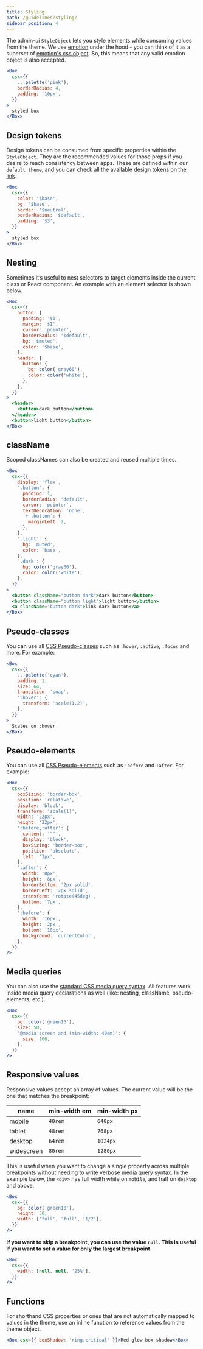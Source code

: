 ```yaml
---
title: Styling
path: /guidelines/styling/
sidebar_position: 4
---
```


The admin-ui `StyleObject` lets you style elements while consuming values from the theme. We use [emotion](https://emotion.sh/docs/introduction) under the hood - you can think of it as a superset of [emotion's css object](https://emotion.sh/docs/object-styles). So, this means that any valid emotion object is also accepted.

```jsx live
<Box
  csx={{
    ...palette('pink'),
    borderRadius: 4,
    padding: '10px',
  }}
>
  styled box
</Box>
```

## Design tokens

Design tokens can be consumed from specific properties within the `StyleObject`. They are the recommended values for those props if you desire to reach consistency between apps. These are defined within our `default theme`, and you can check all the available design tokens on the [link](design-tokens/).

```jsx live
<Box
  csx={{
    color: '$base',
    bg: '$base',
    border: '$neutral',
    borderRadius: '$default',
    padding: '$3',
  }}
>
  styled box
</Box>
```

## Nesting

Sometimes it’s useful to nest selectors to target elements inside the current class or React component. An example with an element selector is shown below.

```jsx live
<Box
  csx={{
    button: {
      padding: '$1',
      margin: '$1',
      cursor: 'pointer',
      borderRadius: '$default',
      bg: '$muted',
      color: '$base',
    },
    header: {
      button: {
        bg: color('gray60'),
        color: color('white'),
      },
    },
  }}
>
  <header>
    <button>dark button</button>
  </header>
  <button>light button</button>
</Box>
```

## className

Scoped classNames can also be created and reused multiple times.

```jsx live
<Box
  csx={{
    display: 'flex',
    '.button': {
      padding: 1,
      borderRadius: 'default',
      cursor: 'pointer',
      textDecoration: 'none',
      '+ .button': {
        marginLeft: 2,
      },
    },
    '.light': {
      bg: 'muted',
      color: 'base',
    },
    '.dark': {
      bg: color('gray60'),
      color: color('white'),
    },
  }}
>
  <button className="button dark">dark button</button>
  <button className="button light">light button</button>
  <a className="button dark">link dark button</a>
</Box>
```

## Pseudo-classes

You can use all [CSS Pseudo-classes](https://developer.mozilla.org/en-US/docs/Web/CSS/Pseudo-classes) such as `:hover`, `:active`, `:focus` and more. For example:

```jsx live
<Box
  csx={{
    ...palette('cyan'),
    padding: 1,
    size: 64,
    transition: 'snap',
    ':hover': {
      transform: 'scale(1.2)',
    },
  }}
>
  Scales on :hover
</Box>
```

## Pseudo-elements

You can use all [CSS Pseudo-elements](https://developer.mozilla.org/en-US/docs/Web/CSS/Pseudo-elements) such as `:before` and `:after`. For example:

```jsx live
<Box
  csx={{
    boxSizing: 'border-box',
    position: 'relative',
    display: 'block',
    transform: 'scale(1)',
    width: '22px',
    height: '22px',
    ':before,:after': {
      content: '""',
      display: 'block',
      boxSizing: 'border-box',
      position: 'absolute',
      left: '3px',
    },
    ':after': {
      width: '8px',
      height: '8px',
      borderBottom: '2px solid',
      borderLeft: '2px solid',
      transform: 'rotate(45deg)',
      bottom: '7px',
    },
    ':before': {
      width: '16px',
      height: '2px',
      bottom: '10px',
      background: 'currentColor',
    },
  }}
/>
```

## Media queries

You can also use the [standard CSS media query syntax](https://developer.mozilla.org/en-US/docs/Web/CSS/Media_Queries/Using_media_queries). All features work inside media query declarations as well (like: nesting, className, pseudo-elements, etc.).

```jsx live
<Box
  csx={{
    bg: color('green10'),
    size: 50,
    '@media screen and (min-width: 40em)': {
      size: 100,
    },
  }}
/>
```

## Responsive values

Responsive values accept an array of values. The current value will be the one that matches the breakpoint:

| name       | min-width em | min-width px |
| ---------- | ------------ | ------------ |
| mobile     | `40rem`      | `640px`      |
| tablet     | `48rem`      | `768px`      |
| desktop    | `64rem`      | `1024px`     |
| widescreen | `80rem`      | `1280px`     |

This is useful when you want to change a single property across multiple breakpoints without needing to write verbose media query syntax. In the example below, the `<div>` has full width while on `mobile`, and half on `desktop` and above.

```jsx live
<Box
  csx={{
    bg: color('green10'),
    height: 30,
    width: ['full', 'full', '1/2'],
  }}
/>
```

**If you want to skip a breakpoint, you can use the value `null`. This is useful if you want to set a value for only the largest breakpoint.**

```jsx isStatic
<Box
  csx={{
    width: [null, null, '25%'],
  }}
/>
```

## Functions

For shorthand CSS properties or ones that are not automatically mapped to values in the theme, use an inline function to reference values from the theme object.

```jsx live
<Box csx={{ boxShadow: 'ring.critical' }}>Red glow box shadow</Box>
```
